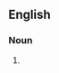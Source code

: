 ==English==

===Noun===
{{wikipedia}}
{{en-noun|head=[[co-]][[evolution]]|-}}

# {{alternative spelling of|coevolution}}